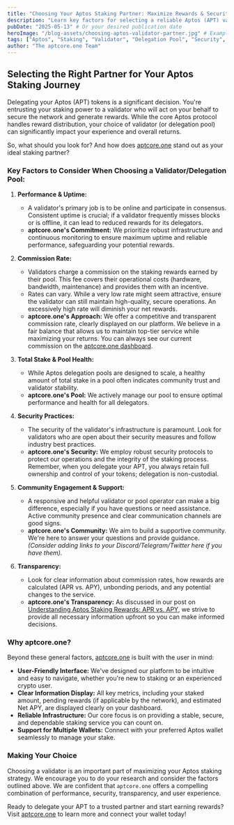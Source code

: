 ```yaml
---
title: "Choosing Your Aptos Staking Partner: Maximize Rewards & Security with aptcore.one"
description: "Learn key factors for selecting a reliable Aptos (APT) validator pool to maximize your staking rewards and ensure security. Discover why aptcore.one is a trusted choice."
pubDate: "2025-05-13" # Or your desired publication date
heroImage: "/blog-assets/choosing-aptos-validator-partner.jpg" # Example image path
tags: ["Aptos", "Staking", "Validator", "Delegation Pool", "Security", "Crypto Rewards", "aptcore.one"]
author: "The aptcore.one Team"
---
```


## Selecting the Right Partner for Your Aptos Staking Journey

Delegating your Aptos (APT) tokens is a significant decision. You're entrusting your staking power to a validator who will act on your behalf to secure the network and generate rewards. While the core Aptos protocol handles reward distribution, your choice of validator (or delegation pool) can significantly impact your experience and overall returns.

So, what should you look for? And how does [aptcore.one](https://aptcore.one) stand out as your ideal staking partner?

### Key Factors to Consider When Choosing a Validator/Delegation Pool:

1.  **Performance & Uptime:**
    * A validator's primary job is to be online and participate in consensus. Consistent uptime is crucial; if a validator frequently misses blocks or is offline, it can lead to reduced rewards for its delegators.
    * **aptcore.one's Commitment:** We prioritize robust infrastructure and continuous monitoring to ensure maximum uptime and reliable performance, safeguarding your potential rewards.

2.  **Commission Rate:**
    * Validators charge a commission on the staking rewards earned by their pool. This fee covers their operational costs (hardware, bandwidth, maintenance) and provides them with an incentive.
    * Rates can vary. While a very low rate might seem attractive, ensure the validator can still maintain high-quality, secure operations. An excessively high rate will diminish your net rewards.
    * **aptcore.one's Approach:** We offer a competitive and transparent commission rate, clearly displayed on our platform. We believe in a fair balance that allows us to maintain top-tier service while maximizing your returns. You can always see our current commission on the [aptcore.one dashboard](https://aptcore.one).

3.  **Total Stake & Pool Health:**
    * While Aptos delegation pools are designed to scale, a healthy amount of total stake in a pool often indicates community trust and validator stability.
    * **aptcore.one's Pool:** We actively manage our pool to ensure optimal performance and health for all delegators.

4.  **Security Practices:**
    * The security of the validator's infrastructure is paramount. Look for validators who are open about their security measures and follow industry best practices.
    * **aptcore.one's Security:** We employ robust security protocols to protect our operations and the integrity of the staking process. Remember, when you delegate your APT, you always retain full ownership and control of your tokens; delegation is non-custodial.

5.  **Community Engagement & Support:**
    * A responsive and helpful validator or pool operator can make a big difference, especially if you have questions or need assistance. Active community presence and clear communication channels are good signs.
    * **aptcore.one's Community:** We aim to build a supportive community. We're here to answer your questions and provide guidance. *(Consider adding links to your Discord/Telegram/Twitter here if you have them).*

6.  **Transparency:**
    * Look for clear information about commission rates, how rewards are calculated (APR vs. APY), unbonding periods, and any potential changes to the service.
    * **aptcore.one's Transparency:** As discussed in our post on [Understanding Aptos Staking Rewards: APR vs. APY](/blog/aptos-rewards-apr-apy-explained/), we strive to provide all necessary information upfront so you can make informed decisions.

### Why aptcore.one?

Beyond these general factors, [aptcore.one](https://aptcore.one) is built with the user in mind:

* **User-Friendly Interface:** We've designed our platform to be intuitive and easy to navigate, whether you're new to staking or an experienced crypto user.
* **Clear Information Display:** All key metrics, including your staked amount, pending rewards (if applicable by the network), and estimated Net APY, are displayed clearly on your dashboard.
* **Reliable Infrastructure:** Our core focus is on providing a stable, secure, and dependable staking service you can count on.
* **Support for Multiple Wallets:** Connect with your preferred Aptos wallet seamlessly to manage your stake.

### Making Your Choice

Choosing a validator is an important part of maximizing your Aptos staking strategy. We encourage you to do your research and consider the factors outlined above. We are confident that `aptcore.one` offers a compelling combination of performance, security, transparency, and user experience.

Ready to delegate your APT to a trusted partner and start earning rewards? Visit [aptcore.one](https://aptcore.one) to learn more and connect your wallet today!
